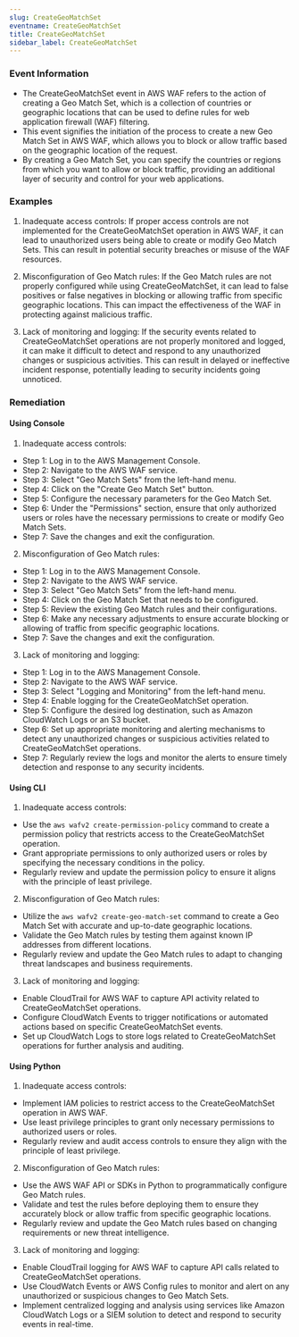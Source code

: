 ```yaml
--- 
slug: CreateGeoMatchSet
eventname: CreateGeoMatchSet
title: CreateGeoMatchSet
sidebar_label: CreateGeoMatchSet
---
```

                       
### Event Information

- The CreateGeoMatchSet event in AWS WAF refers to the action of creating a Geo Match Set, which is a collection of countries or geographic locations that can be used to define rules for web application firewall (WAF) filtering.
- This event signifies the initiation of the process to create a new Geo Match Set in AWS WAF, which allows you to block or allow traffic based on the geographic location of the request.
- By creating a Geo Match Set, you can specify the countries or regions from which you want to allow or block traffic, providing an additional layer of security and control for your web applications.


### Examples

1. Inadequate access controls: If proper access controls are not implemented for the CreateGeoMatchSet operation in AWS WAF, it can lead to unauthorized users being able to create or modify Geo Match Sets. This can result in potential security breaches or misuse of the WAF resources.

2. Misconfiguration of Geo Match rules: If the Geo Match rules are not properly configured while using CreateGeoMatchSet, it can lead to false positives or false negatives in blocking or allowing traffic from specific geographic locations. This can impact the effectiveness of the WAF in protecting against malicious traffic.

3. Lack of monitoring and logging: If the security events related to CreateGeoMatchSet operations are not properly monitored and logged, it can make it difficult to detect and respond to any unauthorized changes or suspicious activities. This can result in delayed or ineffective incident response, potentially leading to security incidents going unnoticed.

### Remediation

#### Using Console

1. Inadequate access controls:
- Step 1: Log in to the AWS Management Console.
- Step 2: Navigate to the AWS WAF service.
- Step 3: Select "Geo Match Sets" from the left-hand menu.
- Step 4: Click on the "Create Geo Match Set" button.
- Step 5: Configure the necessary parameters for the Geo Match Set.
- Step 6: Under the "Permissions" section, ensure that only authorized users or roles have the necessary permissions to create or modify Geo Match Sets.
- Step 7: Save the changes and exit the configuration.

2. Misconfiguration of Geo Match rules:
- Step 1: Log in to the AWS Management Console.
- Step 2: Navigate to the AWS WAF service.
- Step 3: Select "Geo Match Sets" from the left-hand menu.
- Step 4: Click on the Geo Match Set that needs to be configured.
- Step 5: Review the existing Geo Match rules and their configurations.
- Step 6: Make any necessary adjustments to ensure accurate blocking or allowing of traffic from specific geographic locations.
- Step 7: Save the changes and exit the configuration.

3. Lack of monitoring and logging:
- Step 1: Log in to the AWS Management Console.
- Step 2: Navigate to the AWS WAF service.
- Step 3: Select "Logging and Monitoring" from the left-hand menu.
- Step 4: Enable logging for the CreateGeoMatchSet operation.
- Step 5: Configure the desired log destination, such as Amazon CloudWatch Logs or an S3 bucket.
- Step 6: Set up appropriate monitoring and alerting mechanisms to detect any unauthorized changes or suspicious activities related to CreateGeoMatchSet operations.
- Step 7: Regularly review the logs and monitor the alerts to ensure timely detection and response to any security incidents.

#### Using CLI

1. Inadequate access controls:
- Use the `aws wafv2 create-permission-policy` command to create a permission policy that restricts access to the CreateGeoMatchSet operation. 
- Grant appropriate permissions to only authorized users or roles by specifying the necessary conditions in the policy.
- Regularly review and update the permission policy to ensure it aligns with the principle of least privilege.

2. Misconfiguration of Geo Match rules:
- Utilize the `aws wafv2 create-geo-match-set` command to create a Geo Match Set with accurate and up-to-date geographic locations.
- Validate the Geo Match rules by testing them against known IP addresses from different locations.
- Regularly review and update the Geo Match rules to adapt to changing threat landscapes and business requirements.

3. Lack of monitoring and logging:
- Enable CloudTrail for AWS WAF to capture API activity related to CreateGeoMatchSet operations.
- Configure CloudWatch Events to trigger notifications or automated actions based on specific CreateGeoMatchSet events.
- Set up CloudWatch Logs to store logs related to CreateGeoMatchSet operations for further analysis and auditing.

#### Using Python

1. Inadequate access controls:
- Implement IAM policies to restrict access to the CreateGeoMatchSet operation in AWS WAF.
- Use least privilege principles to grant only necessary permissions to authorized users or roles.
- Regularly review and audit access controls to ensure they align with the principle of least privilege.

2. Misconfiguration of Geo Match rules:
- Use the AWS WAF API or SDKs in Python to programmatically configure Geo Match rules.
- Validate and test the rules before deploying them to ensure they accurately block or allow traffic from specific geographic locations.
- Regularly review and update the Geo Match rules based on changing requirements or new threat intelligence.

3. Lack of monitoring and logging:
- Enable CloudTrail logging for AWS WAF to capture API calls related to CreateGeoMatchSet operations.
- Use CloudWatch Events or AWS Config rules to monitor and alert on any unauthorized or suspicious changes to Geo Match Sets.
- Implement centralized logging and analysis using services like Amazon CloudWatch Logs or a SIEM solution to detect and respond to security events in real-time.


 